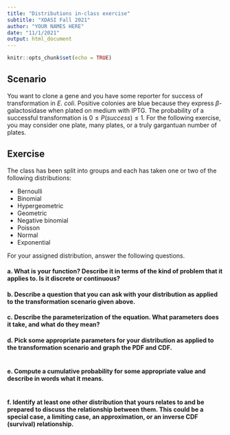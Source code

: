 ```yaml
---
title: "Distributions in-class exercise"
subtitle: "XDASI Fall 2021"
author: "YOUR NAMES HERE"
date: "11/1/2021"
output: html_document
---
```


```r
knitr::opts_chunk$set(echo = TRUE)
```

## Scenario

You want to clone a gene and you have some reporter for success of transformation in *E. coli*. Positive colonies are blue because they express $\beta$-galactosidase when plated on medium with IPTG. The probability of a successful transformation is $0 \le P(success) \le 1$. For the following exercise, you may consider one plate, many plates, or a truly gargantuan number of plates.

## Exercise

The class has been split into groups and each has taken one or two of the following distributions:

- Bernoulli
- Binomial
- Hypergeometric
- Geometric
- Negative binomial
- Poisson
- Normal
- Exponential

For your assigned distribution, answer the following questions.

#### a. What is your function? Describe it in terms of the kind of problem that it applies to. Is it discrete or continuous?

<!-- Insert your answer below. -->


#### b. Describe a question that you can ask with your distribution as applied to the transformation scenario given above.

<!-- Insert your answer below. -->


#### c. Describe the parameterization of the equation. What parameters does it take, and what do they mean?

<!-- Insert your answer below. -->


#### d. Pick some appropriate parameters for your distribution as applied to the transformation scenario and graph the PDF and CDF.

```r
```


#### e. Compute a cumulative probability for some appropriate value and describe in words what it means.

```r
```

<!-- Insert your answer below. -->


#### f. Identify at least one other distribution that yours relates to and be prepared to discuss the relationship between them. This could be a special case, a limiting case, an approximation, or an inverse CDF (survival) relationship.

<!-- Insert your answer below. -->
